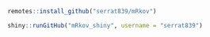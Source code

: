 ```r
remotes::install_github("serrat839/mRkov")
```

```r
shiny::runGitHub("mRkov_shiny", username = "serrat839")
```

